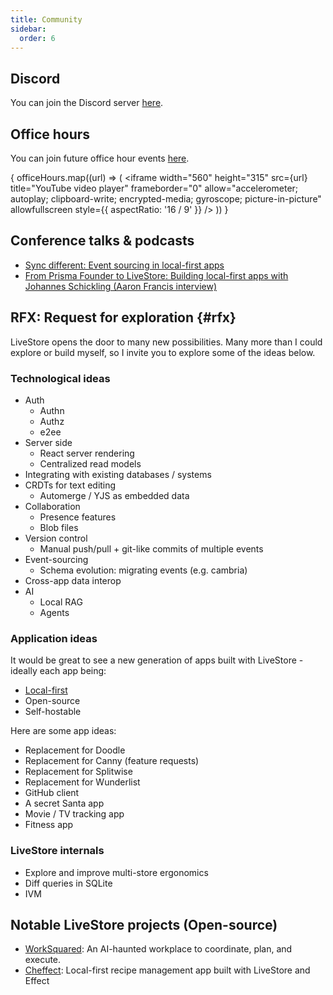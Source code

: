 ```yaml
---
title: Community
sidebar:
  order: 6
---
```



## Discord

You can join the Discord server <a href={DISCORD_INVITE_URL}>here</a>.

## Office hours

You can join future office hour events [here](https://lu.ma/livestore).

{
  officeHours.map((url) => (
    <iframe
      width="560"
      height="315"
      src={url}
      title="YouTube video player"
      frameborder="0"
      allow="accelerometer; autoplay; clipboard-write; encrypted-media; gyroscope; picture-in-picture"
      allowfullscreen
      style={{ aspectRatio: '16 / 9' }}
    />
  ))
}

## Conference talks & podcasts

- [Sync different: Event sourcing in local-first apps](https://www.youtube.com/watch?v=nyPl84BopKc)
- [From Prisma Founder to LiveStore: Building local-first apps with Johannes Schickling (Aaron Francis interview)](https://www.youtube.com/watch?v=aKTbGIrkrLE)

## RFX: Request for exploration \{#rfx\}

LiveStore opens the door to many new possibilities. Many more than I could explore or build myself, so I invite you to explore some of the ideas below.

### Technological ideas

- Auth
  - Authn
  - Authz
  - e2ee
- Server side
  - React server rendering
  - Centralized read models
- Integrating with existing databases / systems
- CRDTs for text editing
  - Automerge / YJS as embedded data
- Collaboration
  - Presence features
  - Blob files
- Version control
  - Manual push/pull + git-like commits of multiple events
- Event-sourcing
  - Schema evolution: migrating events (e.g. cambria)
- Cross-app data interop
- AI
  - Local RAG
  - Agents

### Application ideas

It would be great to see a new generation of apps built with LiveStore - ideally each app being:

- [Local-first](https://www.inkandswitch.com/essay/local-first/)
- Open-source
- Self-hostable

Here are some app ideas:

- Replacement for Doodle
- Replacement for Canny (feature requests)
- Replacement for Splitwise
- Replacement for Wunderlist
- GitHub client
- A secret Santa app
- Movie / TV tracking app
- Fitness app

### LiveStore internals

- Explore and improve multi-store ergonomics
- Diff queries in SQLite
- IVM

## Notable LiveStore projects (Open-source)

- [WorkSquared](https://github.com/sociotechnica-org/work-squared): An AI-haunted workplace to coordinate, plan, and execute.
- [Cheffect](https://github.com/tim-smart/cheffect): Local-first recipe management app built with LiveStore and Effect
